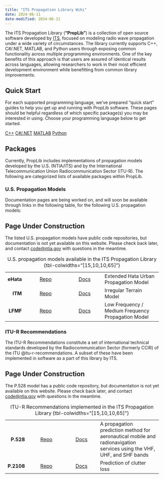 ```yaml
---
title: "ITS Propagation Library Wiki"
date: 2024-06-11
date-modified: 2024-06-11
---
```


The ITS Propagation Library (**"PropLib"**) is a collection of open source software developed by [ITS](about.qmd), focused on modeling radio wave propagation under a wide variety of circumstances. The library currently supports C++, C#/.NET, MATLAB, and Python users through exposing common functionality across multiple programming environments. One of the key benefits of this approach is that users are assured of identical results across languages, allowing researchers to work in their most efficient development environment while benefitting from common library improvements.

## Quick Start

For each supported programming language, we've prepared "quick start" guides to help you get up and running with PropLib software. These pages should be helpful regardless of which specific package(s) you may be interested in using. Choose your programming language below to get started.

[C++](quick-start/cpp.qmd){.btn .btn-outline-primary .btn role="button"}
[C#/.NET](quick-start/dotnet.qmd){.btn .btn-outline-primary .btn role="button"}
[MATLAB](quick-start/matlab.qmd){.btn .btn-outline-primary .btn role="button"}
[Python](quick-start/python.qmd){.btn .btn-outline-primary .btn role="button"}

## Packages

Currently, PropLib includes implementations of propagation models developed by the U.S. (NTIA/ITS) and by the International Telecommunication Union Radiocommunication Sector (ITU-R). The following are categorized lists of available packages within PropLib. 

### U.S. Propagation Models

Documentation pages are being worked on, and will soon be available through links in the following table, for the following U.S. propagation models:

::: {.callout-warning}
## Page Under Construction

The listed U.S. propagation models have public code repositories, but
documentation is not yet available on this website. Please check back
later, and contact [code@ntia.gov](mailto:code@ntia.gov) with questions
in the meantime.
:::

+----------:+:-------------------------------------:+:------------------------------:+:---------------------------------------------------+
| **eHata** | [Repo](https://github.com/NTIA/eHata) | [Docs](models/eHata/index.qmd) | Extended Hata Urban Propagation Model              |
+-----------+---------------------------------------+--------------------------------+----------------------------------------------------+
| **ITM**   | [Repo](https://github.com/NTIA/ITM)   | [Docs](models/ITM/index.qmd)   | Irregular Terrain Model                            |
+-----------+---------------------------------------+--------------------------------+----------------------------------------------------+
| **LFMF**  | [Repo](https://github.com/NTIA/LFMF)  | [Docs](models/LFMF/index.qmd)  | Low Frequency / Medium Frequency Propagation Model |
+-----------+---------------------------------------+--------------------------------+----------------------------------------------------+
: U.S. propagation models available in the ITS Propagation Library {tbl-colwidths="[15,10,10,65]"}

### ITU-R Recommendations

The ITU-R Recommendations constitute a set of international technical standards developed by the Radiocommunication Sector (formerly CCIR) of the ITU @itu-r-recommendations. A subset of these have been implemented in software as a part of this library by ITS.

::: {.callout-warning}
## Page Under Construction

The P.528 model has a public code repository, but documentation is not yet available on this website. Please check back later, and contact [code@ntia.gov](mailto:code@ntia.gov) with questions
in the meantime.
:::

+-----------:+:-------------------------------------:+:------------------------------:+:------------------------------------------------------------+
| **P.528**  | [Repo](https://github.com/NTIA/P528)  | [Docs](models/P528/index.qmd)  | A propagation prediction method for aeronautical mobile and |
|            |                                       |                                | radionavigation services using the VHF, UHF, and SHF bands  |
+------------+---------------------------------------+--------------------------------+-------------------------------------------------------------+
| **P.2108** | [Repo](https://github.com/NTIA/P2108) | [Docs](models/P2108/index.qmd) | Prediction of clutter loss                                  |
+------------+---------------------------------------+--------------------------------+-------------------------------------------------------------+
: ITU-R Recommendations implemented in the ITS Propagation Library {tbl-colwidths="[15,10,10,65]"}
